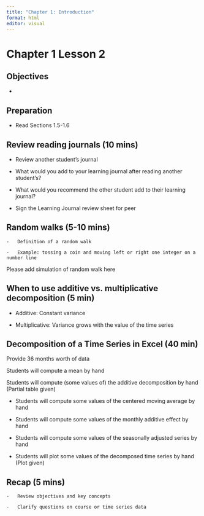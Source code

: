 ```yaml
---
title: "Chapter 1: Introduction"
format: html
editor: visual
---
```


# Chapter 1 Lesson 2

## Objectives

-   

## Preparation

-   Read Sections 1.5-1.6

## Review reading journals (10 mins)

-   Review another student's journal

-   What would you add to your learning journal after reading another student's?

-   What would you recommend the other student add to their learning journal?

-   Sign the Learning Journal review sheet for peer

## Random walks (5-10 mins)

```         
-   Definition of a random walk

-   Example: tossing a coin and moving left or right one integer on a number line
```

::: callout-solution
Please add simulation of random walk here
:::

## When to use additive vs. multiplicative decomposition (5 min)

-   Additive: Constant variance

-   Multiplicative: Variance grows with the value of the time series

## Decomposition of a Time Series in Excel (40 min)

::: callout-caution
Provide 36 months worth of data

Students will compute a mean by hand

Students will compute (some values of) the additive decomposition by hand (Partial table given)

-   Students will compute some values of the centered moving average by hand

-   Students will compute some values of the monthly additive effect by hand

-   Students will compute some values of the seasonally adjusted series by hand

-   Students will plot some values of the decomposed time series by hand (Plot given)

:::


## Recap (5 mins)

```         
-   Review objectives and key concepts

-   Clarify questions on course or time series data
```
